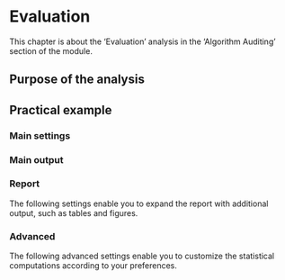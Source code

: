 # Evaluation {#sec-fairness}

This chapter is about the 'Evaluation' analysis in the 'Algorithm Auditing' section of the module.

## Purpose of the analysis

## Practical example

### Main settings

### Main output

### Report

The following settings enable you to expand the report with additional output, such as tables and figures.

### Advanced

The following advanced settings enable you to customize the statistical computations according to your preferences.
